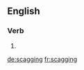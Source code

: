 ==English==

===Verb===
{{head|en|present participle}}

# {{present participle of|scag|lang=en|nocat=1}}

[[de:scagging]]
[[fr:scagging]]